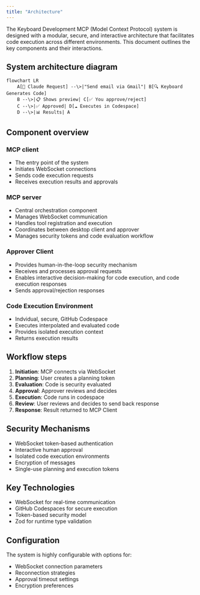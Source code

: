 ```yaml
---
title: "Architecture"
---
```


The Keyboard Development MCP (Model Context Protocol) system is designed with a modular, secure, and interactive architecture that facilitates code execution across different environments. This document outlines the key components and their interactions.

## System architecture diagram

```mermaid
flowchart LR
    A[📱 Claude Request] --\>|"Send email via Gmail"| B[🔍 Keyboard Generates Code]
    B --\>|📋 Shows preview| C[✅ You approve/reject]
    C --\>|✅ Approved| D[☁️ Executes in Codespace]
    D --\>|📊 Results| A
```

## Component overview

### MCP client

- The entry point of the system
- Initiates WebSocket connections
- Sends code execution requests
- Receives execution results and approvals

### MCP server

- Central orchestration component
- Manages WebSocket communication
- Handles tool registration and execution
- Coordinates between desktop client and approver
- Manages security tokens and code evaluation workflow

### **Approver Client**

- Provides human-in-the-loop security mechanism
- Receives and processes approval requests
- Enables interactive decision-making for code execution, and code execution responses
- Sends approval/rejection responses

### **Code Execution Environment**

- Indvidual, secure, GitHub Codespace
- Executes interpolated and evaluated code
- Provides isolated execution context
- Returns execution results

## Workflow steps

1. **Initiation**: MCP connects via WebSocket
2. **Planning**: User creates a planning token
3. **Evaluation**: Code is security evaluated
4. **Approval**: Approver reviews and decides
5. **Execution**: Code runs in codespace
6. **Review**: User reviews and decides to send back response
7. **Response**: Result returned to MCP Client

## **Security Mechanisms**

- WebSocket token-based authentication
- Interactive human approval
- Isolated code execution environments
- Encryption of messages
- Single-use planning and execution tokens

## **Key Technologies**

- WebSocket for real-time communication
- GitHub Codespaces for secure execution
- Token-based security model
- Zod for runtime type validation

## **Configuration**

The system is highly configurable with options for:

- WebSocket connection parameters
- Reconnection strategies
- Approval timeout settings
- Encryption preferences